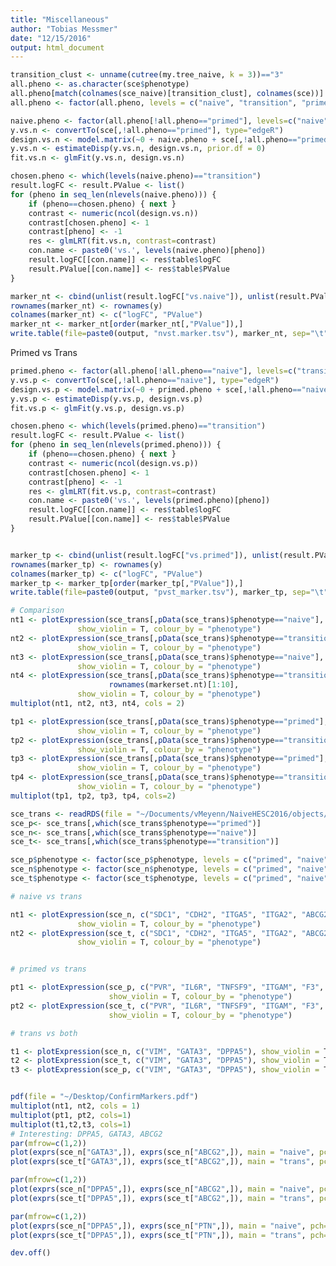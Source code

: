 ```yaml
---
title: "Miscellaneous"
author: "Tobias Messmer"
date: "12/15/2016"
output: html_document
---
```


```r
transition_clust <- unname(cutree(my.tree_naive, k = 3))=="3"
all.pheno <- as.character(sce$phenotype)
all.pheno[match(colnames(sce_naive)[transition_clust], colnames(sce))] <- "transition"
all.pheno <- factor(all.pheno, levels = c("naive", "transition", "primed"))

naive.pheno <- factor(all.pheno[!all.pheno=="primed"], levels=c("naive", "transition"))
y.vs.n <- convertTo(sce[,!all.pheno=="primed"], type="edgeR")
design.vs.n <- model.matrix(~0 + naive.pheno + sce[,!all.pheno=="primed"]$batch)
y.vs.n <- estimateDisp(y.vs.n, design.vs.n, prior.df = 0)
fit.vs.n <- glmFit(y.vs.n, design.vs.n)

chosen.pheno <- which(levels(naive.pheno)=="transition")
result.logFC <- result.PValue <- list()
for (pheno in seq_len(nlevels(naive.pheno))) {
    if (pheno==chosen.pheno) { next }
    contrast <- numeric(ncol(design.vs.n))
    contrast[chosen.pheno] <- 1
    contrast[pheno] <- -1
    res <- glmLRT(fit.vs.n, contrast=contrast)
    con.name <- paste0('vs.', levels(naive.pheno)[pheno]) 
    result.logFC[[con.name]] <- res$table$logFC 
    result.PValue[[con.name]] <- res$table$PValue
}

marker_nt <- cbind(unlist(result.logFC["vs.naive"]), unlist(result.PValue["vs.naive"]))
rownames(marker_nt) <- rownames(y)
colnames(marker_nt) <- c("logFC", "PValue")
marker_nt <- marker_nt[order(marker_nt[,"PValue"]),]
write.table(file=paste0(output, "nvst.marker.tsv"), marker_nt, sep="\t", quote=FALSE, col.names = NA) 

```
Primed vs Trans
```r
primed.pheno <- factor(all.pheno[!all.pheno=="naive"], levels=c("transition", "primed"))
y.vs.p <- convertTo(sce[,!all.pheno=="naive"], type="edgeR")
design.vs.p <- model.matrix(~0 + primed.pheno + sce[,!all.pheno=="naive"]$batch)
y.vs.p <- estimateDisp(y.vs.p, design.vs.p)
fit.vs.p <- glmFit(y.vs.p, design.vs.p)

chosen.pheno <- which(levels(primed.pheno)=="transition")
result.logFC <- result.PValue <- list()
for (pheno in seq_len(nlevels(primed.pheno))) {
    if (pheno==chosen.pheno) { next }
    contrast <- numeric(ncol(design.vs.p))
    contrast[chosen.pheno] <- 1
    contrast[pheno] <- -1
    res <- glmLRT(fit.vs.p, contrast=contrast)
    con.name <- paste0('vs.', levels(primed.pheno)[pheno]) 
    result.logFC[[con.name]] <- res$table$logFC 
    result.PValue[[con.name]] <- res$table$PValue
}


marker_tp <- cbind(unlist(result.logFC["vs.primed"]), unlist(result.PValue["vs.primed"]))
rownames(marker_tp) <- rownames(y)
colnames(marker_tp) <- c("logFC", "PValue")
marker_tp <- marker_tp[order(marker_tp[,"PValue"]),]
write.table(file=paste0(output, "pvst_marker.tsv"), marker_tp, sep="\t", quote=FALSE, col.names = NA) 
```



```r
# Comparison
nt1 <- plotExpression(sce_trans[,pData(sce_trans)$phenotype=="naive"], rownames(marker_nt_1)[1:10], 
               show_violin = T, colour_by = "phenotype")
nt2 <- plotExpression(sce_trans[,pData(sce_trans)$phenotype=="transition"], rownames(marker_nt_1)[1:10], 
               show_violin = T, colour_by = "phenotype")
nt3 <- plotExpression(sce_trans[,pData(sce_trans)$phenotype=="naive"], rownames(markerset.nt)[1:10], 
               show_violin = T, colour_by = "phenotype")
nt4 <- plotExpression(sce_trans[,pData(sce_trans)$phenotype=="transition"],
                      rownames(markerset.nt)[1:10], 
               show_violin = T, colour_by = "phenotype")
multiplot(nt1, nt2, nt3, nt4, cols = 2)

tp1 <- plotExpression(sce_trans[,pData(sce_trans)$phenotype=="primed"], marker_tp_1[1:10], 
               show_violin = T, colour_by = "phenotype")
tp2 <- plotExpression(sce_trans[,pData(sce_trans)$phenotype=="transition"], marker_tp_1[1:10], 
               show_violin = T, colour_by = "phenotype")
tp3 <- plotExpression(sce_trans[,pData(sce_trans)$phenotype=="primed"], rownames(marker_tp)[1:10], 
               show_violin = T, colour_by = "phenotype")
tp4 <- plotExpression(sce_trans[,pData(sce_trans)$phenotype=="transition"], rownames(marker_tp)[1:10], 
               show_violin = T, colour_by = "phenotype")
multiplot(tp1, tp2, tp3, tp4, cols=2)
```


```r
sce_trans <- readRDS(file = "~/Documents/vMeyenn/NaiveHESC2016/objects/new_sce_trans")
sce_p<- sce_trans[,which(sce_trans$phenotype=="primed")]
sce_n<- sce_trans[,which(sce_trans$phenotype=="naive")]
sce_t<- sce_trans[,which(sce_trans$phenotype=="transition")]

sce_p$phenotype <- factor(sce_p$phenotype, levels = c("primed", "naive", "transition"))
sce_n$phenotype <- factor(sce_n$phenotype, levels = c("primed", "naive", "transition"))
sce_t$phenotype <- factor(sce_t$phenotype, levels = c("primed", "naive", "transition"))

# naive vs trans

nt1 <- plotExpression(sce_n, c("SDC1", "CDH2", "ITGA5", "ITGA2", "ABCG2", "NRP1", "ENG", "L1CAM", "ITGA1"), 
               show_violin = T, colour_by = "phenotype")
nt2 <- plotExpression(sce_t, c("SDC1", "CDH2", "ITGA5", "ITGA2", "ABCG2", "NRP1", "ENG", "L1CAM", "ITGA1"), 
               show_violin = T, colour_by = "phenotype")


# primed vs trans

pt1 <- plotExpression(sce_p, c("PVR", "IL6R", "TNFSF9", "ITGAM", "F3", "ANPEP", "CDH5", "ABCG2", "ADAM8", "CDCP1", "ICAM1" ), 
                      show_violin = T, colour_by = "phenotype")
pt2 <- plotExpression(sce_t, c("PVR", "IL6R", "TNFSF9", "ITGAM", "F3", "ANPEP", "CDH5", "ABCG2", "ADAM8", "CDCP1", "ICAM1" ), 
                      show_violin = T, colour_by = "phenotype")

# trans vs both

t1 <- plotExpression(sce_n, c("VIM", "GATA3", "DPPA5"), show_violin = T, colour_by = "phenotype")
t2 <- plotExpression(sce_t, c("VIM", "GATA3", "DPPA5"), show_violin = T, colour_by = "phenotype")
t3 <- plotExpression(sce_p, c("VIM", "GATA3", "DPPA5"), show_violin = T, colour_by = "phenotype")


pdf(file = "~/Desktop/ConfirmMarkers.pdf")
multiplot(nt1, nt2, cols = 1)
multiplot(pt1, pt2, cols=1)
multiplot(t1,t2,t3, cols=1)
# Interesting: DPPA5, GATA3, ABCG2
par(mfrow=c(1,2))
plot(exprs(sce_n["GATA3",]), exprs(sce_n["ABCG2",]), main = "naive", pch=16)
plot(exprs(sce_t["GATA3",]), exprs(sce_t["ABCG2",]), main = "trans", pch=16)

par(mfrow=c(1,2))
plot(exprs(sce_n["DPPA5",]), exprs(sce_n["ABCG2",]), main = "naive", pch=16)
plot(exprs(sce_t["DPPA5",]), exprs(sce_t["ABCG2",]), main = "trans", pch=16)

par(mfrow=c(1,2))
plot(exprs(sce_n["DPPA5",]), exprs(sce_n["PTN",]), main = "naive", pch=16)
plot(exprs(sce_t["DPPA5",]), exprs(sce_t["PTN",]), main = "trans", pch=16)

dev.off()

```

